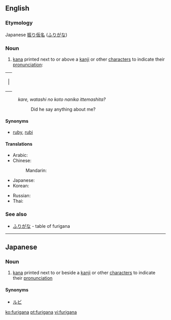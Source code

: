 ==English==

===Etymology===
Japanese [[振り仮名]] ([[ふりがな]])

===Noun===
{{wikipedia}}
{{en-noun|-}}

# [[kana]] printed next to or above a [[kanji]] or other [[character]]s to indicate their [[pronunciation]]:
{| cellpadding="0" cellspacing="24" 
| |{{furigana|[[彼]]、|[[かれ]]}}{{furigana|[[私]]の[[こと]]|[[わたし]]}}{{furigana|[[何か]]|[[なに]]}}{{furigana|言ってました？|[[いう|い]]}}
|}
:''kare, watashi no koto nanika ittemashita?''
::Did he say anything about me?

====Synonyms====
*[[ruby]], [[rubi]]

====Translations====
{{trans-top|furigana}}
* Arabic: {{t|ar|فوريغانا|f|tr=furigaana, furighaana|sc=Arab}}
* Chinese:
*: Mandarin: {{t|zh|振假名|tr=zhènjiǎmíng|sc=Hani}}
* Japanese: {{t|ja|振り仮名|tr=ふりがな, furigana|sc=Jpan}}
* Korean: {{t|ko|후리가나|sc=Kore}}
{{trans-mid}}
* Russian: {{t|ru|фуригана|f|tr=furigána|sc=Cyrl}}
* Thai: {{t|th|ฟุริงะนะ|sc=Thai}}
{{trans-bottom}}

===See also===
*[[ふりがな]] - table of furigana

----

==Japanese==
===Noun===
{{ja-noun|r|hira=ふりがな}} 
# {{ja-def|振り仮名}} [[kana]] printed next to or beside a [[kanji]] or other [[character]]s to indicate their [[pronunciation]]

====Synonyms====
*[[ルビ]]

[[ko:furigana]]
[[pt:furigana]]
[[vi:furigana]]